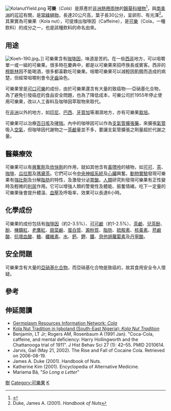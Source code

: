 {{expand|time=2017-12-06T21:29:54+00:00}}
{{ctm}}
{{About|一種非洲植物|这个名字或類似名的餅乾|可樂果 (餅乾)}}
{{Automatic taxobox
| taxon = Cola
| image = kolanut.jpg
| authority = [[Heinrich_Wilhelm_Schott|Schott]] & [[斯蒂芬·拉蒂斯勞斯·恩德利歇|Endl.]]
| subdivision_ranks = [[種|種]]
| subdivision =
共125種，以下只列出部份
* [[漸尖可樂果|漸尖可樂果]] ''C. acuminata''
* ''C. anomala''
* ''C. attiensis''
* ''C. boxiana''
* ''C. bracteata''
* ''C. cecidiifolia''
* ''C. clavata''
* ''C. duparquetiana''
* ''C. gigantea''
* ''C. gigas''
* ''C. glabra''
* ''C. heterophylla''
* ''C. hypochrysea''
* ''C. letestui''
* ''C. lizae''
* ''C. lourougnonis''
* ''C. lukei''
* ''C. metallica''
* ''C. mossambicensis''
* ''C. nigerica''
* [[光亮可樂果|光亮可樂果]] ''C. nitida''
* ''C. octoloboides''
* ''C. pachycarpa''
* ''C. philipi-jonesii''
* ''C. porphyrantha''
* ''C. praeacuta''
* ''C. reticulata''
* ''C. scheffleri''
* ''C. semecarpophylla''
* ''C. suboppositifolia''
* ''C. umbratilis''
* ''C. usambarensis''
* ''C. vera''
* ''C. verticillata''
}}
[[File:KolanutYield.png|thumb]]
'''可樂'''（''Cola''）是原產於[[非洲|非洲]][[熱帶雨林|熱帶雨林]]的[[錦葵科|錦葵科]][[植物|植物]]<ref name="Three new species">{{cite journal |jstor=4111117 |title=Three new species of Cola (Sterculiaceae) from western Cameroon |author=Cheek, Martin |journal=Kew Bulletin |year=2002 |volume=57 |issue=2 |pages=403 |publisher=Royal Botanic Gardens, Kew |doi=10.2307/4111117}}</ref>，與[[南美洲|南美洲]]的[[可可|可可]]有關，是[[常綠植物|常綠植物]]，長達20公尺高，葉子長30公分，呈卵形、有光澤<ref>Duke, James A.  (2001). ''Handbook of Nuts''</ref>。其果實為可樂果（Kola nut），可提煉出咖啡因（Caffeine），是[[可樂|可樂]]（Cola，一種飲料）的成分之一，也是該種飲料的命名由來。

== 用途 ==
[[File:Koeh-190.jpg|thumbnail]]。]]
可樂果含有[[咖啡因|咖啡因]]，味道是苦的。在一些[[西非|西非]]地方，可以咀嚼單一或一組的可樂果。很多時在慶典中，都是以可樂果來招呼族長或賓客。西非的[[穆斯林|穆斯林]]因不能喝酒，很多都喜歡吃可樂果。咀嚼可樂果可以減輕因飢餓而造成的病楚，但經常咀嚼則會令[[牙齒|牙齒]]染色。

可樂果曾是[[可口可樂|可口可樂]]的成份，由於可樂果還含有大量的致癌物──亞硝基化合物，為了避免引發癌症的食品安全問題，也為了降低成本，可樂公司於1955年停止使用可樂果，改以人工香料及咖啡因萃取物來取代。

在[[非洲|非洲]]以外的地方，如[[印尼|印尼]]、[[巴西|巴西]]、[[牙買加|牙買加]]等潮濕地方，亦有可樂果[[栽培|栽培]]。

可樂果可以治療[[百日咳|百日咳]]及[[哮喘|哮喘]]。內中的咖啡因可以作為[[支氣管擴張藥|支氣管擴張藥]]，來擴張[[氣管|氣管]]吸入[[空氣|空氣]]，但咖啡因代謝物之一[[茶鹼|茶鹼]]量並不多，要讓支氣管擴張之劑量超於代謝之量。

== 醫藥療效 ==
可樂果可以有[[興奮劑|興奮劑]]及[[欣快劑|欣快劑]]的作用，就如其他含有[[黃嘌呤|黃嘌呤]]的植物，如[[可可|可可]]、[[茶|茶]]、[[咖啡|咖啡]]、[[瓜拿納|瓜拉那]]及[[瑪黛茶|瑪黛茶]]。它們可以令[[中央神經系統|中央神經系統]]及[[心臟|心臟]]興奮。[[動物實驗|動物實驗]]發現可樂果有[[強壯劑|強壯劑]]及分解[[脂肪|脂肪]]的特性，及激發分泌[[胃酸|胃酸]]。[[人類|人類]]研究則發現可樂果有正性變時及輕微的[[利尿劑|利尿]]作用。它可以增強人類的警覺性及體能、振奮情緒。吃下一定量的可樂果後會提升體溫、[[血壓|血壓]]及呼吸率，效果可以長達6小時。

== 化學成份 ==
可樂果的成份包括有[[咖啡因|咖啡因]]（約2-3.5%）、[[可可鹼|可可鹼]]（約1-2.5%）、[[茶鹼|茶鹼]]、[[兒茶酚|兒茶酚]]、[[酚|酚]]、[[棟贛紅|棟贛紅]]、[[老鷹紅|老鷹紅]]、[[甜菜鹼|甜菜鹼]]、[[蛋白質|蛋白質]]、[[澱粉質|澱粉質]]、[[脂肪|脂肪]]、[[硫胺素|硫胺素]]、[[核黃素|核黃素]]、[[菸鹼酸|菸鹼酸]]、[[抗壞血酸|抗壞血酸]]、[[糖|糖]]、[[纖維素|纖維素]]、[[水|水]]、[[鈣|鈣]]、[[鉀|鉀]]、[[鐵|鐵]]、[[胡蘿蔔素|貝他胡蘿蔔素]]及[[丹寧酸|丹寧酸]]。

== 安全問題 ==
可樂果含有大量的[[亞硝基化合物|亞硝基化合物]]，而亞硝基化合物是致癌的，故其食用安全令人懷疑。

== 參考 ==
{{reflist}}

== 伸延閱讀 ==
* [https://web.archive.org/web/20090120113459/http://www.ars-grin.gov/cgi-bin/npgs/html/splist.pl?2786 Germplasm Resources Information Network: ''Cola'']
* [http://www.igboguide.org/index.php?l=chapter8 Kola Nut Tradition in Igboland (South-East Nigeria): ''Kola Nut Tradition''] {{Wayback|url=http://www.igboguide.org/index.php?l=chapter8 |date=20160303203726 }}
* Benjamin, LT Jr; Rogers AM, Rosenbaum A (1991 Jan). "Coca-Cola, caffeine, and mental deficiency: Harry Hollingworth and the Chattanooga trial of 1911". J Hist Behav Sci 27 (1): 42–55. PMID 2010614. 
* Jarvis, Gail (May 21, 2002). The Rise and Fall of Cocaine Cola. Retrieved on 2006-08-19.
* James A. Duke (2001). Handbook of Nuts.
* Katherine Kim (2001). Encyclopedia of Alternative Medicine.
* Mariama Bâ, "''So Long a Letter''"
{{Taxonbar|from=Q114264}}

[[Category:藥用植物|樹]]
[[Category:可樂果|Category:可樂果]]
[[Category:錦葵科|K]]